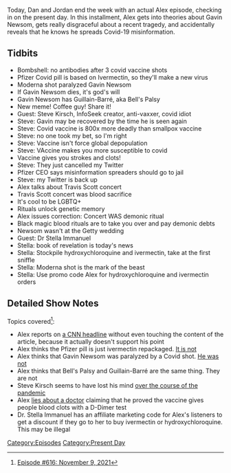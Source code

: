 {{DEFAULTSORT:
    #_EPISODE_0616:November 9, 2021
}}{{Episode
    | title           = November 9, 2021
    | caption         = Listen to this episode on [https://knowledgefight.libsyn.com/616-november-9-2021 Libsyn] [https://open.spotify.com/episode/4qX5j3t0wGVwKzKyevveP7 Spotify], Read the [[Transcript/616: November 9, 2021|Unofficial Transcript]], View discussion on [https://reddit.com/qs5acb Reddit]
    | episodeNumber   = 616
    | length          = 01:09:39
    | airDate         = November 12, 2021
    | coverageDate    = November 9, 2021
    | episodeType     = [[:Category:Present Day|Present Day]]
    | appearance      = [[Gavin Newsom]], [[Steve Kirsch]], [[Travis Scott]], [[Stella Immanuel]]
    | oocDrop         = Terry Bradshaw is a loser
    | previousEpisode = [[615: November 8, 2021?]]
    | nextEpisode     = [[617: June 27, 2003]]
}}

{{Stub}}

Today, Dan and Jordan end the week with an actual Alex episode, checking in on the present day. In this installment, Alex gets into theories about Gavin Newsom, gets really disgraceful about a recent tragedy, and accidentally reveals that he knows he spreads Covid-19 misinformation.

==Tidbits==

*Bombshell: no antibodies after 3 covid vaccine shots
*Pfizer Covid pill is based on Ivermectin, so they'll make a new virus
*Moderna shot paralyzed Gavin Newsom
*If Gavin Newsom dies, it's god's will
*Gavin Newsom has Guillain-Barré, aka Bell's Palsy
*New meme! Coffee guy! Share it!
*Guest: Steve Kirsch, InfoSeek creator, anti-vaxxer, covid idiot
*Steve: Gavin may be recovered by the time he is seen again
*Steve: Covid vaccine is 800x more deadly than smallpox vaccine
*Steve: no one took my bet, so I'm right
*Steve: Vaccine isn't force global depopulation
*Steve: VAccine makes you more susceptible to covid
*Vaccine gives you strokes and clots!
*Steve: They just cancelled my Twitter
*Pfizer CEO says misinformation spreaders should go to jail
*Steve: my Twitter is back up
*Alex talks about Travis Scott concert
*Travis Scott concert was blood sacrifice
*It's cool to be LGBTQ+
*Rituals unlock genetic memory
*Alex issues correction: Concert WAS demonic ritual
*Black magic blood rituals are to take you over and pay demonic debts
*Newsom wasn't at the Getty wedding
*Guest: Dr Stella Immanuel
*Stella: book of revelation is today's news
*Stella: Stockpile hydroxychloroquine and ivermectin, take at the first sniffle
*Stella: Moderna shot is the mark of the beast
*Stella: Use promo code Alex for hydroxychloroquine and ivermectin orders

==Detailed Show Notes==

Topics covered<ref>[https://knowledgefight.com/research/2021/11/11/episode-616-november-9-2021 Episode #616: November 9, 2021]</ref>:

*Alex reports on [https://www.cnn.com/2021/11/09/health/immunocompromised-covid-19-booster-wellness-trnd/index.html a CNN headline] without even touching the content of the article, because it actually doesn't support his point
*Alex thinks the Pfizer pill is just ivermectin repackaged. [https://apnews.com/article/fact-checking-067310377629 It is not]
*Alex thinks that Gavin Newsom was paralyzed by a Covid shot. [https://www.kcra.com/article/no-reaction-gov-newsom-addresses-rumors-about-covid-19-booster-shot/38213983# He was not]
*Alex thinks that Bell's Palsy and Guillain-Barré are the same thing. They are not
*Steve Kirsch seems to have lost his mind [https://www.technologyreview.com/2021/10/05/1036408/silicon-valley-millionaire-steve-kirsch-covid-vaccine-misinformation/ over the course of the pandemic]
*Alex [https://www.reuters.com/article/factcheck-mrna-clots/fact-check-there-is-no-evidence-that-mrna-vaccines-are-linked-to-blood-clots-idUSL1N2PY1K2 lies about a doctor] claiming that he proved the vaccine gives people blood clots with a D-Dimer test
*Dr. Stella Immanuel has an affiliate marketing code for Alex's listeners to get a discount if they go to her to buy ivermectin or hydroxychloroquine. This may be illegal

[[Category:Episodes]]
[[Category:Present Day]]
